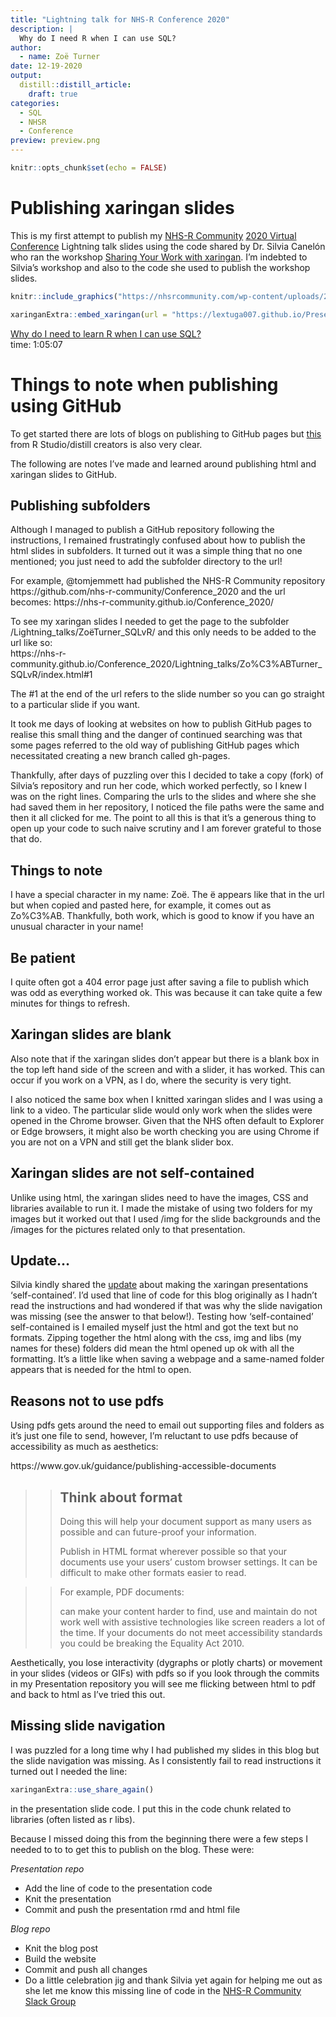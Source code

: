 ```yaml
---
title: "Lightning talk for NHS-R Conference 2020"
description: |
  Why do I need R when I can use SQL?
author:
  - name: Zoë Turner
date: 12-19-2020
output:
  distill::distill_article:
    draft: true
categories:
  - SQL
  - NHSR
  - Conference
preview: preview.png  
---
```



```r
knitr::opts_chunk$set(echo = FALSE)
```


# Publishing xaringan slides

This is my first attempt to publish my [NHS-R Community](https://nhsrcommunity.com/about/) [2020 Virtual Conference](https://nhsrcommunity.com/nhsr-conference-2020/) Lightning talk slides using the code shared by Dr. Silvia Canelón who ran the workshop [Sharing Your Work with xaringan](https://bit.ly/xaringan-nhsr). I'm indebted to Silvia's workshop and also to the code she used to publish the workshop slides.

<aside>
```r
knitr::include_graphics("https://nhsrcommunity.com/wp-content/uploads/2018/02/logo.png")

```
</aside>


```r
xaringanExtra::embed_xaringan(url = "https://lextuga007.github.io/Presentations/nhsr-conference-2020/SQLRTalk.html", ratio = "16:9")
```


<aside>
[Why do I need to learn R when I can use SQL?](https://www.youtube.com/watch?v=5eEaAxeDFRE) </br> time: 1:05:07
</aside>

# Things to note when publishing using GitHub

To get started there are lots of blogs on publishing to GitHub pages but [this](https://rstudio.github.io/distill/publish_website.html) from R Studio/distill creators is also very clear.

The following are notes I've made and learned around publishing html and xaringan slides to GitHub.

## Publishing subfolders

Although I managed to publish a GitHub repository following the instructions, I remained frustratingly confused about how to publish the html slides in subfolders. It turned out it was a simple thing that no one mentioned; you just need to add the subfolder directory to the url! 

For example, @tomjemmett had published the NHS-R Community repository https://github.com/nhs-r-community/Conference_2020 and the url becomes: https://nhs-r-community.github.io/Conference_2020/ 

To see my xaringan slides I needed to get the page to the subfolder /Lightning_talks/ZoëTurner_SQLvR/ and this only needs to be added to the url like so: </br>
https://nhs-r-community.github.io/Conference_2020/Lightning_talks/Zo%C3%ABTurner_SQLvR/index.html#1

The #1 at the end of the url refers to the slide number so you can go straight to a particular slide if you want.

It took me days of looking at websites on how to publish GitHub pages to realise this small thing and the danger of continued searching was that some pages referred to the old way of publishing GitHub pages which necessitated creating a new branch called gh-pages. 

Thankfully, after  days of puzzling over this I decided to take a copy (fork) of Silvia's repository and run her code, which worked perfectly, so I knew I was on the right lines. Comparing the urls to the slides and where she she had saved them in her repository, I  noticed the file paths were the same and then it all clicked for me. The point to all this is that it's a generous thing to open up your code to such naive scrutiny and I am forever grateful to those that do.

## Things to note

I have a special character in my name: Zoë. The ë appears like that in the url but when copied and pasted here, for example, it comes out as Zo%C3%AB. Thankfully, both work, which is good to know if you have an unusual character in your name!

## Be patient

I quite often got a 404 error page just after saving a file to publish which was odd as everything worked ok. This was because it can take quite a few minutes for things to refresh.

## Xaringan slides are blank

Also note that if the xaringan slides don't appear but there is a blank box in the top left hand side of the screen and with a slider, it has worked. This can occur if you work on a VPN, as I do, where the security is very tight.

I also noticed the same box when I knitted xaringan slides and I was using a link to a video. The particular slide would only work when the slides were opened in the Chrome browser. Given that the NHS often default to Explorer or Edge browsers, it might also be worth checking you are using Chrome if you are not on a VPN and still get the blank slider box.

## Xaringan slides are not self-contained

Unlike using html, the xaringan slides need to have the images, CSS and libraries available to run it. I made the mistake of using two folders for my images but it worked out that I used /img for the slide backgrounds and the /images for the pictures related only to that presentation. 

## Update...

Silvia kindly shared the [update](https://github.com/yihui/xaringan/blob/master/NEWS.md) about making the xaringan presentations 'self-contained'. I'd used that line of code for this blog originally as I hadn't read the instructions and had wondered if that was why the slide navigation was missing (see the answer to that below!). Testing how 'self-contained' self-contained is I emailed myself just the html and got the text but no formats. Zipping together the html along with the css, img and libs (my names for these) folders did mean the html opened up ok with all the formatting. It's a little like when saving a webpage and a same-named folder appears that is needed for the html to open.

## Reasons not to use pdfs

Using pdfs gets around the need to email out supporting files and folders as it's just one file to send, however, I'm reluctant to use pdfs because of accessibility as much as aesthetics:

https://www.gov.uk/guidance/publishing-accessible-documents 

> >## Think about format
> >Doing this will help your document support as many users as possible and can future-proof your information.
> >
> >Publish in HTML format wherever possible so that your documents use your users’ custom browser settings. It can be difficult to make other formats easier to read. 

> >For example, PDF documents:
> >
> >can make your content harder to find, use and maintain do not work well with assistive technologies like screen readers a lot of the time. If your documents do not meet accessibility standards you could be breaking the Equality Act 2010.


Aesthetically, you lose interactivity (dygraphs or plotly charts) or movement in your slides (videos or GIFs) with pdfs so if you look through the commits in my Presentation repository you will see me flicking between html to pdf and back to html as I've tried this out. 

## Missing slide navigation

I was puzzled for a long time why I had published my slides in this blog but the slide navigation was missing. As I consistently fail to read instructions it turned out I needed the line: 

```r

xaringanExtra::use_share_again()

```

in the presentation slide code. I put this in the code chunk related to libraries (often listed as r libs).

Because I missed doing this from the beginning there were a few steps I needed to to to get this to publish on the blog. These were:

_Presentation repo_

* Add the line of code to the presentation code
* Knit the presentation
* Commit and push the presentation rmd and html file

_Blog repo_

* Knit the blog post
* Build the website 
* Commit and push all changes
* Do a little celebration jig and thank Silvia yet again for helping me out as she let me know this missing line of code in the [NHS-R Community Slack Group](nhsrcommunity.slack.com)
